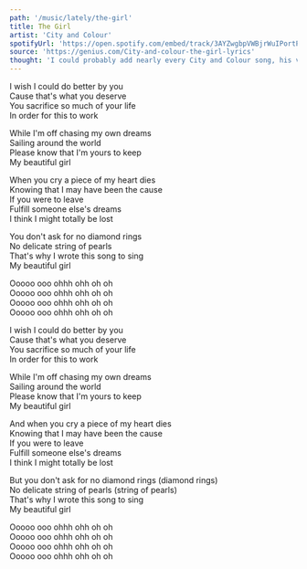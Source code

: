 ```yaml
---
path: '/music/lately/the-girl'
title: The Girl
artist: 'City and Colour'
spotifyUrl: 'https://open.spotify.com/embed/track/3AYZwgbpVWBjrWuIPortPb'
source: 'https://genius.com/City-and-colour-the-girl-lyrics'
thought: 'I could probably add nearly every City and Colour song, his voice is so beautiful. This song is so simple and yet so full of love.'
---
```


I wish I could do better by you  
Cause that's what you deserve  
You sacrifice so much of your life  
In order for this to work

While I'm off chasing my own dreams  
Sailing around the world  
Please know that I'm yours to keep  
My beautiful girl

When you cry a piece of my heart dies  
Knowing that I may have been the cause  
If you were to leave  
Fulfill someone else's dreams  
I think I might totally be lost

You don't ask for no diamond rings  
No delicate string of pearls  
That's why I wrote this song to sing  
My beautiful girl

Ooooo ooo ohhh ohh oh oh  
Ooooo ooo ohhh ohh oh oh  
Ooooo ooo ohhh ohh oh oh  
Ooooo ooo ohhh ohh oh oh

I wish I could do better by you  
Cause that's what you deserve  
You sacrifice so much of your life  
In order for this to work

While I'm off chasing my own dreams  
Sailing around the world  
Please know that I'm yours to keep  
My beautiful girl

And when you cry a piece of my heart dies  
Knowing that I may have been the cause  
If you were to leave  
Fulfill someone else's dreams  
I think I might totally be lost

But you don't ask for no diamond rings (diamond rings)  
No delicate string of pearls (string of pearls)  
That's why I wrote this song to sing  
My beautiful girl

Ooooo ooo ohhh ohh oh oh  
Ooooo ooo ohhh ohh oh oh  
Ooooo ooo ohhh ohh oh oh  
Ooooo ooo ohhh ohh oh oh
